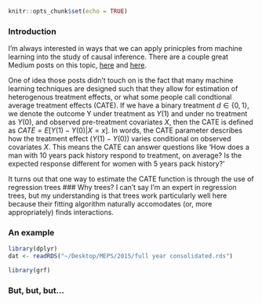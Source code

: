 ```r
knitr::opts_chunk$set(echo = TRUE)
```

### Introduction
I'm always interested in ways that we can apply prinicples from machine learning into the study of causal inference. There are a couple great Medium posts on this topic, [here](https://medium.com/teconomics-blog/machine-learning-for-decision-making-e776f9f8917e)
and [here](https://medium.com/teconomics-blog/using-ml-to-resolve-experiments-faster-bd8053ff602e).

One of idea those posts didn't touch on is the fact that many machine learning techniques are designed such that they allow for estimation of heterogenous treatment effects, or what some people call condtional average treatment effects (CATE). If we have a binary treatment $d \in \{0,1\}$, we denote the outcome Y under treatment as $Y(1)$ and under no treatment as $Y(0)$, and observed pre-treatment covariates $X$, then the  CATE is defined as $CATE = E[Y(1) - Y(0) | X = x]$. In words, the CATE parameter describes how the treatment effect ($Y(1) - Y(0)$) varies conditional on observed covariates $X$. This means the CATE can answer questions like 'How does a man with 10 years pack history respond to treatment, on average? Is the expected response different for women with 5 years pack history?'

It turns out that one way to estimate the CATE function is through the use of regression trees
### Why trees?
I can't say I'm an expert in regression trees, but my understanding is that trees work particularly well here because their fitting algorithm naturally accomodates (or, more appropriately) finds interactions. 

### An example
```r
library(dplyr)
dat <- readRDS("~/Desktop/MEPS/2015/full year consolidated.rds")
```

```r
library(grf)
```
### But, but, but...
